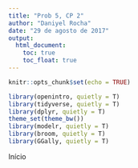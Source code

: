 ```yaml
---
title: "Prob 5, CP 2"
author: "Daniyel Rocha"
date: "29 de agosto de 2017"
output: 
  html_document:
    toc: true
    toc_float: true
---
```


```r
knitr::opts_chunk$set(echo = TRUE)
```

```r
library(openintro, quietly = T)
library(tidyverse, quietly = T)
library(dplyr, quietly = T)
theme_set(theme_bw())
library(modelr, quietly = T)
library(broom, quietly = T)
library(GGally, quietly = T)
```

Início